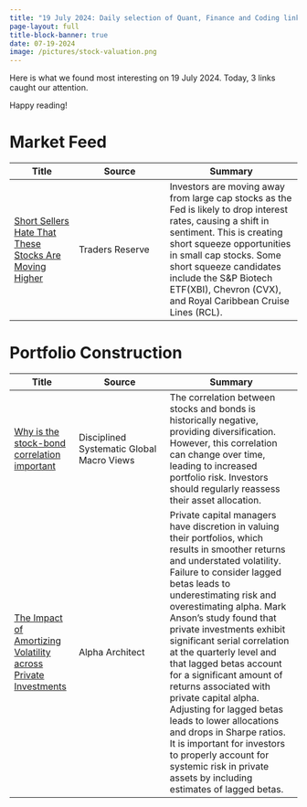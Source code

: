```yaml
---
title: "19 July 2024: Daily selection of Quant, Finance and Coding links"
page-layout: full
title-block-banner: true
date: 07-19-2024
image: /pictures/stock-valuation.png
---
```


Here is what we found most interesting on 19 July 2024. 
Today, 3 links caught our attention.

Happy reading!

# Market Feed

| Title | Source | Summary |
|-----|-------|----------|
| [Short Sellers Hate That These Stocks Are Moving Higher](https://moneymorning.com/2024/07/19/short-sellers-hate-that-these-stocks-are-moving-higher/) | Traders Reserve | Investors are moving away from large cap stocks as the Fed is likely to drop interest rates, causing a shift in sentiment. This is creating short squeeze opportunities in small cap stocks. Some short squeeze candidates include the S&P Biotech ETF(XBI), Chevron (CVX), and Royal Caribbean Cruise Lines (RCL).  | 


# Portfolio Construction

| Title | Source | Summary |
|-----|-------|----------|
| [Why is the stock-bond correlation important](http://mrzepczynski.blogspot.com/2024/07/why-is-stock-bond-correlation-important.html) | Disciplined Systematic Global Macro Views | The correlation between stocks and bonds is historically negative, providing diversification. However, this correlation can change over time, leading to increased portfolio risk. Investors should regularly reassess their asset allocation.  | 
| [The Impact of Amortizing Volatility across Private Investments](https://alphaarchitect.com/2024/07/amortizing-volatility/) | Alpha Architect | Private capital managers have discretion in valuing their portfolios, which results in smoother returns and understated volatility. Failure to consider lagged betas leads to underestimating risk and overestimating alpha. Mark Anson's study found that private investments exhibit significant serial correlation at the quarterly level and that lagged betas account for a significant amount of returns associated with private capital alpha. Adjusting for lagged betas leads to lower allocations and drops in Sharpe ratios. It is important for investors to properly account for systemic risk in private assets by including estimates of lagged betas.  | 
